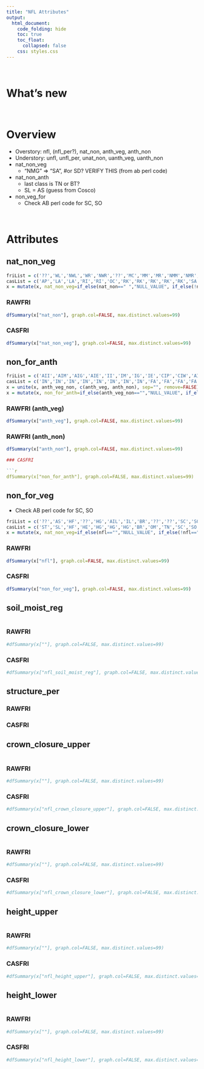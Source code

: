 ```yaml
---  
title: "NFL Attributes"
output:  
  html_document:  
    code_folding: hide
    toc: true
    toc_float:
      collapsed: false
    css: styles.css
---  
```


<br>

# What's new

<br>

# Overview

  * Overstory: nfl, (nfl_per?), nat_non, anth_veg, anth_non
  * Understory: unfl, unfl_per, unat_non, uanth_veg, uanth_non
  * nat_non_veg
    - "NMG" => "SA", #or SD?  VERIFY THIS (from ab perl code)
  * nat_non_anth
    - last class is TN or BT?
    - SL = AS (guess from Cosco)
  * non_veg_for
    - Check AB perl code for SC, SO

<br>

# Attributes

## nat_non_veg {.tabset}

```r
friList = c('??','WL','NWL','WR','NWR','??','MC','MM','MR','NMM','NMR','MG','WI','NWI','??','MB','NMB','NMC','??','MS','NMS','WF','NWF','??','??')
casList = c('AP','LA','LA','RI','RI','OC','RK','RK','RK','RK','RK','SA','SI','SI','SL','EX','EX','EX','BE','WS','WS','FL','FL','IS','TF')
x = mutate(x, nat_non_veg=if_else(nat_non==" ","NULL_VALUE", if_else(!nat_non==" " & !nat_non %in% friList, "NOT_IN_SET", mapvalues(nat_non, friList, casList))))
```

### RAWFRI

```r
dfSummary(x["nat_non"], graph.col=FALSE, max.distinct.values=99)
```

### CASFRI

```r
dfSummary(x["nat_non_veg"], graph.col=FALSE, max.distinct.values=99)
```

## non_for_anth {.tabset}

```r
friList = c('AII','AIM','AIG','AIE','II','IM','IG','IE','CIP','CIW','AIH','IP','IW','IH','AIW','IW','CA','CP','CPR','A','P','PR','ASC','ASR','AIF','SC','SR','IF','??','??','CIU','AIU','IU','AIL')
casList = c('IN','IN','IN','IN','IN','IN','IN','IN','FA','FA','FA','FA','FA','FA','FA','FA','CL','CL','CL','CL','CL','CL','SE','SE','SE','SE','SE','SE','LG','BP','OT','OT','OT','OT')
x = unite(x, anth_veg_non, c(anth_veg, anth_non), sep="", remove=FALSE) %>% mutate(anth_veg_non = str_trim(anth_veg_non))
x = mutate(x, non_for_anth=if_else(anth_veg_non=="","NULL_VALUE", if_else(!anth_veg_non=="" & !anth_veg_non %in% friList, "NOT_IN_SET", mapvalues(anth_veg_non, friList, casList))))
```

### RAWFRI (anth_veg)

```r
dfSummary(x["anth_veg"], graph.col=FALSE, max.distinct.values=99)
```

### RAWFRI (anth_non)

```r
dfSummary(x["anth_non"], graph.col=FALSE, max.distinct.values=99)

### CASFRI

```r
dfSummary(x["non_for_anth"], graph.col=FALSE, max.distinct.values=99)
```

## non_for_veg {.tabset}

  * Check AB perl code for SC, SO

```r
friList = c('??','AS','HF','??','HG','AIL','IL','BR','??','??','SC','SO')
casList = c('ST','SL','HF','HE','HG','HG','HG','BR','OM','TN','SC','SO')
x = mutate(x, nat_non_veg=if_else(nfl=="","NULL_VALUE", if_else(!nfl=="" & !nfl %in% friList, "NOT_IN_SET", mapvalues(nfl, friList, casList))))
```

### RAWFRI

```r
dfSummary(x["nfl"], graph.col=FALSE, max.distinct.values=99)
```

### CASFRI

```r
dfSummary(x["non_for_veg"], graph.col=FALSE, max.distinct.values=99)
```

## soil_moist_reg {.tabset}

```r
```

### RAWFRI

```r
#dfSummary(x[""], graph.col=FALSE, max.distinct.values=99)
```
### CASFRI

```r
#dfSummary(x["nfl_soil_moist_reg"], graph.col=FALSE, max.distinct.values=99)
```

## structure_per {.tabset}

### RAWFRI

### CASFRI

## crown_closure_upper {.tabset}

```r
```

### RAWFRI

```r
#dfSummary(x[""], graph.col=FALSE, max.distinct.values=99)
```

### CASFRI

```r
#dfSummary(x["nfl_crown_closure_upper"], graph.col=FALSE, max.distinct.values=99)
```

## crown_closure_lower {.tabset}


```r
```

### RAWFRI

```r
#dfSummary(x[""], graph.col=FALSE, max.distinct.values=99)
```

### CASFRI

```r
#dfSummary(x["nfl_crown_closure_lower"], graph.col=FALSE, max.distinct.values=99)
```

## height_upper {.tabset}

```r
```

### RAWFRI

```r
#dfSummary(x[""], graph.col=FALSE, max.distinct.values=99)
```

### CASFRI

```r
#dfSummary(x["nfl_height_upper"], graph.col=FALSE, max.distinct.values=99)
```

## height_lower {.tabset}

```r
```

### RAWFRI

```r
#dfSummary(x[""], graph.col=FALSE, max.distinct.values=99)
```

### CASFRI

```r
#dfSummary(x["nfl_height_lower"], graph.col=FALSE, max.distinct.values=99)
```
